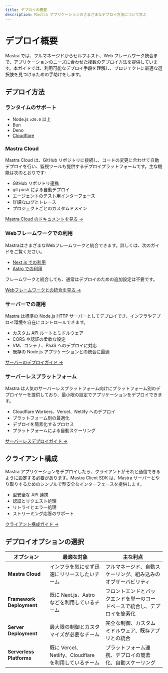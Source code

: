 ```yaml
---
title: デプロイの概要
description: Mastra アプリケーションのさまざまなデプロイ方法について学ぶ
---
```


# デプロイ概要

Mastra では、フルマネージドからセルフホスト、Web フレームワーク統合まで、アプリケーションのニーズに合わせた複数のデプロイ方法を提供しています。本ガイドでは、利用可能なデプロイ手段を理解し、プロジェクトに最適な選択肢を見つけるための手助けをします。

## デプロイ方法

### ランタイムのサポート

- Node.js `v20.0` 以上
- Bun
- Deno
- [Cloudflare](../deployment/serverless-platforms/cloudflare-deployer.mdx)

### Mastra Cloud

Mastra Cloud は、GitHub リポジトリに接続し、コードの変更に合わせて自動デプロイを行い、監視ツールも提供するデプロイプラットフォームです。主な機能は次のとおりです:

- GitHub リポジトリ連携
- git push による自動デプロイ
- エージェントのテスト用インターフェース
- 詳細なログとトレース
- プロジェクトごとのカスタムドメイン

[Mastra Cloud のドキュメントを見る →](../mastra-cloud/overview.mdx)

### Webフレームワークでの利用

MastraはさまざまなWebフレームワークと統合できます。詳しくは、次のガイドをご覧ください。

- [Next.js での利用](../frameworks/web-frameworks/next-js.mdx)
- [Astro での利用](../frameworks/web-frameworks/astro.mdx)

フレームワークと統合しても、通常はデプロイのための追加設定は不要です。

[Webフレームワークとの統合を見る →](./web-framework.mdx)

### サーバーでの運用

Mastra は標準の Node.js HTTP サーバーとしてデプロイでき、インフラやデプロイ環境を自在にコントロールできます。

- カスタム API ルートとミドルウェア
- CORS や認証の柔軟な設定
- VM、コンテナ、PaaS へのデプロイに対応
- 既存の Node.js アプリケーションとの統合に最適

[サーバーのデプロイガイド →](./server-deployment.mdx)

### サーバーレスプラットフォーム

Mastra は人気のサーバーレスプラットフォーム向けにプラットフォーム別のデプロイヤーを提供しており、最小限の設定でアプリケーションをデプロイできます。

- Cloudflare Workers、Vercel、Netlify へのデプロイ
- プラットフォーム別の最適化
- デプロイを簡素化するプロセス
- プラットフォームによる自動スケーリング

[サーバーレスデプロイガイド →](./server-deployment.mdx)

## クライアント構成

Mastra アプリケーションをデプロイしたら、クライアントがそれと通信できるように設定する必要があります。Mastra Client SDK は、Mastra サーバーとやり取りするためのシンプルで型安全なインターフェースを提供します。

- 型安全な API 連携
- 認証とリクエスト処理
- リトライとエラー処理
- ストリーミング応答のサポート

[クライアント構成ガイド →](../server-db/mastra-client.mdx)

## デプロイオプションの選択

| オプション               | 最適な対象                                                   | 主な利点                                                       |
| ------------------------ | ------------------------------------------------------------- | -------------------------------------------------------------- |
| **Mastra Cloud**         | インフラを気にせず迅速にリリースしたいチーム                  | フルマネージド、自動スケーリング、組み込みのオブザーバビリティ |
| **Framework Deployment** | 既に Next.js、Astro などを利用しているチーム                 | フロントエンドとバックエンドを単一のコードベースで統合し、デプロイを簡素化 |
| **Server Deployment**    | 最大限の制御とカスタマイズが必要なチーム                      | 完全な制御、カスタムミドルウェア、既存アプリとの統合           |
| **Serverless Platforms** | 既に Vercel、Netlify、Cloudflare を利用しているチーム         | プラットフォーム連携、デプロイの簡素化、自動スケーリング       |